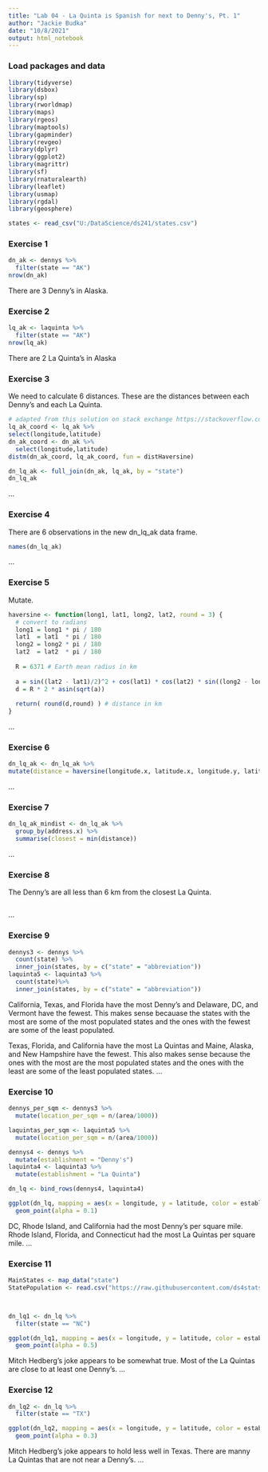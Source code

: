 ---
title: "Lab 04 - La Quinta is Spanish for next to Denny's, Pt. 1"
author: "Jackie Budka"
date: "10/8/2021"
output: html_notebook
---

### Load packages and data

```{r load-packages, message = FALSE}
library(tidyverse) 
library(dsbox) 
library(sp)
library(rworldmap)
library(maps)
library(rgeos)
library(maptools)
library(gapminder)
library(revgeo)
library(dplyr)
library(ggplot2)
library(magrittr)
library(sf)
library(rnaturalearth)
library(leaflet)
library(usmap)
library(rgdal)
library(geosphere)
```

```{r load-data, message = FALSE}
states <- read_csv("U:/DataScience/ds241/states.csv")
```

### Exercise 1
```{r dennys_ak}
dn_ak <- dennys %>%
  filter(state == "AK")
nrow(dn_ak)
```
There are 3 Denny's in Alaska.


### Exercise 2

```{r la_quinta_ak}
lq_ak <- laquinta %>%
  filter(state == "AK")
nrow(lq_ak)
```
There are 2 La Quinta's in Alaska

### Exercise 3
We need to calculate 6 distances. These are the distances between each Denny's and each La Quinta.
```{r my independent attempt at finding distance}
# adapted from this solution on stack exchange https://stackoverflow.com/questions/32363998/function-to-calculate-geospatial-distance-between-two-points-lat-long-using-r
lq_ak_coord <- lq_ak %>%
select(longitude,latitude)
dn_ak_coord <- dn_ak %>%
  select(longitude,latitude)
distm(dn_ak_coord, lq_ak_coord, fun = distHaversine)
```
```{r}
dn_lq_ak <- full_join(dn_ak, lq_ak, by = "state")
dn_lq_ak
```

...

### Exercise 4
There are 6 observations in the new dn_lq_ak data frame.
```{r}
names(dn_lq_ak)
```


...

### Exercise 5
Mutate.
```{r haversine}
haversine <- function(long1, lat1, long2, lat2, round = 3) {
  # convert to radians
  long1 = long1 * pi / 180
  lat1  = lat1  * pi / 180
  long2 = long2 * pi / 180
  lat2  = lat2  * pi / 180
  
  R = 6371 # Earth mean radius in km
  
  a = sin((lat2 - lat1)/2)^2 + cos(lat1) * cos(lat2) * sin((long2 - long1)/2)^2
  d = R * 2 * asin(sqrt(a))
  
  return( round(d,round) ) # distance in km
}
```

...

### Exercise 6
```{r}
dn_lq_ak <- dn_lq_ak %>%
mutate(distance = haversine(longitude.x, latitude.x, longitude.y, latitude.y, round = 2))
```

...

### Exercise 7
```{r}
dn_lq_ak_mindist <- dn_lq_ak %>%
  group_by(address.x) %>%
  summarise(closest = min(distance)) 
```

...

### Exercise 8
The Denny's are all less than 6 km from the closest La Quinta.
```{r}


```

...

### Exercise 9
```{r}
dennys3 <- dennys %>%
  count(state) %>%
  inner_join(states, by = c("state" = "abbreviation")) 
laquinta5 <- laquinta3 %>%
  count(state)%>%
  inner_join(states, by = c("state" = "abbreviation"))
```
California, Texas, and Florida have the most Denny's and Delaware, DC, and Vermont have the fewest. This makes sense becauase the states with the most are some of the most populated states and the ones with the fewest are some of the least populated.

Texas, Florida, and California have the most La Quintas and Maine, Alaska, and New Hampshire have the fewest. This also makes sense because the ones with the most are the most populated states and the ones with the least are some of the least populated states.
...

### Exercise 10
```{r}
dennys_per_sqm <- dennys3 %>%
  mutate(location_per_sqm = n/(area/1000))

laquintas_per_sqm <- laquinta5 %>%
  mutate(location_per_sqm = n/(area/1000))

dennys4 <- dennys %>%
  mutate(establishment = "Denny's")
laquinta4 <- laquinta3 %>%
  mutate(establishment = "La Quinta") 

dn_lq <- bind_rows(dennys4, laquinta4)

ggplot(dn_lq, mapping = aes(x = longitude, y = latitude, color = establishment)) +
  geom_point(alpha = 0.1) 


```
DC, Rhode Island, and California had the most Denny's per square mile. Rhode Island, Florida, and Connecticut had the most La Quintas per square mile. 
...


### Exercise 11
```{r}
MainStates <- map_data("state")
StatePopulation <- read.csv("https://raw.githubusercontent.com/ds4stats/r-tutorials/master/intro-maps/data/StatePopulation.csv", as.is = TRUE)



dn_lq1 <- dn_lq %>%
  filter(state == "NC")

ggplot(dn_lq1, mapping = aes(x = longitude, y = latitude, color = establishment), crs = 4269) +
  geom_point(alpha = 0.5) 


```
Mitch Hedberg's joke appears to be somewhat true. Most of the La Quintas are close to at least one Denny's.
...

### Exercise 12
```{r}
dn_lq2 <- dn_lq %>%
  filter(state == "TX")

ggplot(dn_lq2, mapping = aes(x = longitude, y = latitude, color = establishment)) +
  geom_point(alpha = 0.3)

```
Mitch Hedberg's joke appears to hold less well in Texas. There are manny La Quintas that are not near a Denny's.
...